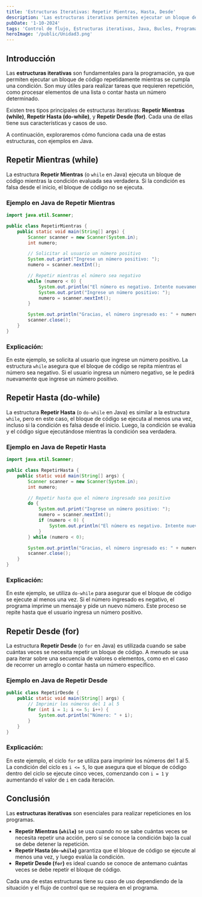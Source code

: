 ---
title: 'Estructuras Iterativas: Repetir Mientras, Hasta, Desde'
description: 'Las estructuras iterativas permiten ejecutar un bloque de código varias veces mientras se cumpla una condición.'
pubDate: '1-10-2024'
tags: 'Control de flujo, Estructuras iterativas, Java, Bucles, Programación'
heroImage: '/public/Unidad3.png'
---

## Introducción

Las **estructuras iterativas** son fundamentales para la programación, ya que permiten ejecutar un bloque de código repetidamente mientras se cumpla una condición. Son muy útiles para realizar tareas que requieren repetición, como procesar elementos de una lista o contar hasta un número determinado.

Existen tres tipos principales de estructuras iterativas: **Repetir Mientras (while)**, **Repetir Hasta (do-while)**, y **Repetir Desde (for)**. Cada una de ellas tiene sus características y casos de uso.

A continuación, exploraremos cómo funciona cada una de estas estructuras, con ejemplos en Java.

## Repetir Mientras (while)

La estructura **Repetir Mientras** (o `while` en Java) ejecuta un bloque de código mientras la condición evaluada sea verdadera. Si la condición es falsa desde el inicio, el bloque de código no se ejecuta.

### Ejemplo en Java de Repetir Mientras

```java
import java.util.Scanner;

public class RepetirMientras {
    public static void main(String[] args) {
        Scanner scanner = new Scanner(System.in);
        int numero;

        // Solicitar al usuario un número positivo
        System.out.print("Ingrese un número positivo: ");
        numero = scanner.nextInt();

        // Repetir mientras el número sea negativo
        while (numero < 0) {
            System.out.println("El número es negativo. Intente nuevamente.");
            System.out.print("Ingrese un número positivo: ");
            numero = scanner.nextInt();
        }

        System.out.println("Gracias, el número ingresado es: " + numero);
        scanner.close();
    }
}
```

### Explicación:

En este ejemplo, se solicita al usuario que ingrese un número positivo. La estructura `while` asegura que el bloque de código se repita mientras el número sea negativo. Si el usuario ingresa un número negativo, se le pedirá nuevamente que ingrese un número positivo.

## Repetir Hasta (do-while)

La estructura **Repetir Hasta** (o `do-while` en Java) es similar a la estructura `while`, pero en este caso, el bloque de código se ejecuta al menos una vez, incluso si la condición es falsa desde el inicio. Luego, la condición se evalúa y el código sigue ejecutándose mientras la condición sea verdadera.

### Ejemplo en Java de Repetir Hasta

```java
import java.util.Scanner;

public class RepetirHasta {
    public static void main(String[] args) {
        Scanner scanner = new Scanner(System.in);
        int numero;

        // Repetir hasta que el número ingresado sea positivo
        do {
            System.out.print("Ingrese un número positivo: ");
            numero = scanner.nextInt();
            if (numero < 0) {
                System.out.println("El número es negativo. Intente nuevamente.");
            }
        } while (numero < 0);

        System.out.println("Gracias, el número ingresado es: " + numero);
        scanner.close();
    }
}
```

### Explicación:

En este ejemplo, se utiliza `do-while` para asegurar que el bloque de código se ejecute al menos una vez. Si el número ingresado es negativo, el programa imprime un mensaje y pide un nuevo número. Este proceso se repite hasta que el usuario ingresa un número positivo.

## Repetir Desde (for)

La estructura **Repetir Desde** (o `for` en Java) es utilizada cuando se sabe cuántas veces se necesita repetir un bloque de código. A menudo se usa para iterar sobre una secuencia de valores o elementos, como en el caso de recorrer un arreglo o contar hasta un número específico.

### Ejemplo en Java de Repetir Desde

```java
public class RepetirDesde {
    public static void main(String[] args) {
        // Imprimir los números del 1 al 5
        for (int i = 1; i <= 5; i++) {
            System.out.println("Número: " + i);
        }
    }
}
```

### Explicación:

En este ejemplo, el ciclo `for` se utiliza para imprimir los números del 1 al 5. La condición del ciclo es `i <= 5`, lo que asegura que el bloque de código dentro del ciclo se ejecute cinco veces, comenzando con `i = 1` y aumentando el valor de `i` en cada iteración.

## Conclusión

Las **estructuras iterativas** son esenciales para realizar repeticiones en los programas. 

- **Repetir Mientras (`while`)** se usa cuando no se sabe cuántas veces se necesita repetir una acción, pero sí se conoce la condición bajo la cual se debe detener la repetición.
- **Repetir Hasta (`do-while`)** garantiza que el bloque de código se ejecute al menos una vez, y luego evalúa la condición.
- **Repetir Desde (`for`)** es ideal cuando se conoce de antemano cuántas veces se debe repetir el bloque de código.

Cada una de estas estructuras tiene su caso de uso dependiendo de la situación y el flujo de control que se requiera en el programa.